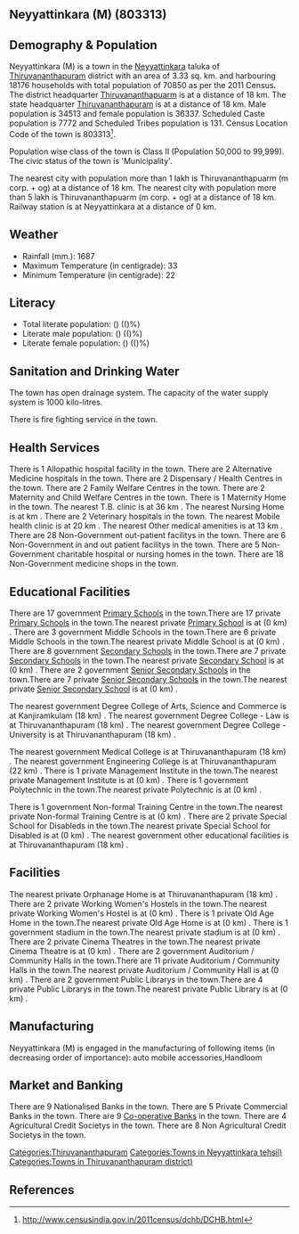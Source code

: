 {{Infobox settlement
| name=Neyyattinkara (M)
| native_name=
| native_name_lang=
| other_name=
| nickname=
| settlement_type=Town
| image_skyline=
| image_alt=
| image_caption=
| pushpin_map=India Kerala
| pushpin_label_position=right
| pushpin_map_alt=
| pushpin_map_caption=Location in Kerala, India
| latd=
| latm=
| lats=
| latNS=
| longd=
| longm=
| longs=
| longEW=
| coordinates_display=inline,title
| subdivision_type=Country
| subdivision_name={{flag|India}}
| subdivision_type1=[[States and territories of India|State]]
| subdivision_name1=Kerala 
| subdivision_type2=[[List of districts of India|District]]
| subdivision_name2=Thiruvananthapuram
| subdivision_type3=Tahsil
| subdivision_name3=Neyyattinkara
| website=
| established_title=<!-- Established -->
| established_date=
| founder=
| named_for=
| government_type=
| governing_body=
| unit_pref=Metric
| area_footnotes=
| area_rank=
| area_total_km2=3.33
| elevation_footnotes=
| elevation_m=
| population_total=70850
| population_as_of=2011
| population_rank=
| population_density_km2=21276
| population_demonym=
| population_footnotes=
| demographics_type1=Languages=
| demographics1_title1=Official=
| demographics1_info1=[[Malayalam language|Malayalam]]
| timezone1=[[Indian Standard Time|IST]]
| utc_offset1==+5:30
| postal_code_type=[[Postal Index Number|PIN]]
| postal_code=
| area_code_type=Telephone code
| area_code=
| registration_plate=
| blank1_name_sec1=Nearest city
| blank1_info_sec1=[[Thiruvananthapuarm (m corp. + og) ]]
| blank2_name_sec1=[[Human sex ratio|Sex ratio]]
| blank2_info_sec1=1052
| blank3_name_sec1=Literacy
| blank3_info_sec1=()%
| blank1_name_sec2=[[2011 Census of India|2011 census]] code
| blank1_info_sec2=803313
| footnotes=
}}

== Neyyattinkara (M) (803313) ==

== Demography & Population ==

Neyyattinkara (M) is a town in the [[Neyyattinkara]] taluka of [[Thiruvananthapuram]] district with an area of 3.33 sq. km. and harbouring 18176 households with total population of 70850 as per the 2011 Census. The district headquarter [[Thiruvananthapuarm]] is at a distance of 18 km. The state headquarter [[Thiruvananthapuram]] is at a distance of 18 km. Male population is 34513 and female population is 36337. Scheduled Caste population is 7772 and Scheduled Tribes population is 131. Census Location Code of the town is 803313<ref>http://www.censusindia.gov.in/2011census/dchb/DCHB.html</ref>.

Population wise class of the town is Class II (Population 50,000 to 99,999).
The civic status of the town is 'Municipality'.

The nearest city with population more than 1 lakh is Thiruvananthapuarm (m corp. + og)  at a distance of 18 km. The nearest city with population more than 5 lakh is Thiruvananthapuarm (m corp. + og) at a distance of 18 km. Railway station is at Neyyattinkara at a distance of 0 km.


== Weather ==  
* Rainfall (mm.): 1687 
* Maximum Temperature (in centigrade): 33
* Minimum Temperature (in centigrade): 22


== Literacy ==  
* Total literate population: () (()%)
* Literate male population: () (()%)
* Literate female population: () (()%)


== Sanitation and Drinking Water ==  
The town has open drainage system.
The capacity of the water supply system is 1000 kilo-litres.

There is fire fighting service in the town.


== Health Services ==
There is 1 Allopathic hospital facility in the town.
There are 2 Alternative Medicine hospitals in the town.
There are 2 Dispensary / Health Centres in the town.
There are 2 Family Welfare Centres in the town.
There are 2 Maternity and Child Welfare Centres in the town.
There is 1 Maternity Home in the town.
The nearest T.B. clinic is at 36 km .
The nearest Nursing Home is at  km .
There are 2 Veterinary hospitals in the town.
The nearest Mobile health clinic is at 20 km .
The nearest Other medical amenities is at 13 km .
There are 28 Non-Government out-patient facilitys in the town.
There are 6 Non-Government in and out patient facilitys in the town.
There are 5 Non-Government charitable hospital or nursing homes in the town.
There are 18 Non-Government medicine shops in the town.


== Educational Facilities ==
There are 17 government [[Primary School]]s in the town.There are 17 private [[Primary School]]s in the town.The nearest private [[Primary School]] is at  (0 km) .
There are 3 government Middle Schools in the town.There are 6 private Middle Schools in the town.The nearest private Middle School is at  (0 km) .
There are 8 government [[Secondary School]]s in the town.There are 7 private [[Secondary School]]s in the town.The nearest private [[Secondary School]] is at  (0 km) .
There are 2 government [[Senior Secondary School]]s in the town.There are 7 private [[Senior Secondary School]]s in the town.The nearest private [[Senior Secondary School]] is at  (0 km) .
 
 
 
 
 
The nearest government Degree College of Arts, Science and Commerce is at Kanjiramkulam (18 km) .
The nearest government Degree College - Law is at Thiruvananthapuram (18 km) .
The nearest government Degree College - University is at Thiruvananthapuram (18 km) .
 
The nearest government Medical College is at Thiruvananthapuram (18 km) .
The nearest government Engineering College is at Thiruvananthapuram (22 km) .
There is 1 private Management Institute in the town.The nearest private Management Institute is at  (0 km) .
There is 1 government Polytechnic in the town.The nearest private Polytechnic is at  (0 km) .
 
There is 1 government Non-formal Training Centre in the town.The nearest private Non-formal Training Centre is at  (0 km) .
There are 2 private Special School for Disableds in the town.The nearest private Special School for Disabled is at  (0 km) .
The nearest government other educational facilities is at Thiruvananthapuram (18 km) .


== Facilities ==
The nearest private Orphanage Home is at Thiruvananthapuram (18 km) .
There are 2 private Working Women's Hostels in the town.The nearest private Working Women's Hostel is at  (0 km) .
There is 1 private Old Age Home in the town.The nearest private Old Age Home is at  (0 km) .
There is 1 government stadium in the town.The nearest private stadium is at  (0 km) .
There are 2 private Cinema Theatres in the town.The nearest private Cinema Theatre is at  (0 km) .
There are 2 government Auditorium / Community Halls in the town.There are 11 private Auditorium / Community Halls in the town.The nearest private Auditorium / Community Hall is at  (0 km) .
There are 2 government Public Librarys in the town.There are 4 private Public Librarys in the town.The nearest private Public Library is at  (0 km) .


== Manufacturing ==
Neyyattinkara (M) is engaged in the manufacturing of following items (in decreasing order of importance):  auto mobile accessories,Handloom 


== Market and Banking ==
There are 9 Nationalised Banks in the town.
There are 5 Private Commercial Banks in the town.
There are 9 [[Co-operative Bank]]s in the town.
There are 4 Agricultural Credit Societys in the town.
There are 8 Non Agricultural Credit Societys in the town.


[[Categories:Thiruvananthapuram]]
[[Categories:Towns in Neyyattinkara tehsil)]]
[[Categories:Towns in Thiruvananthapuram district)]]


== References ==
{{Reflist}}


